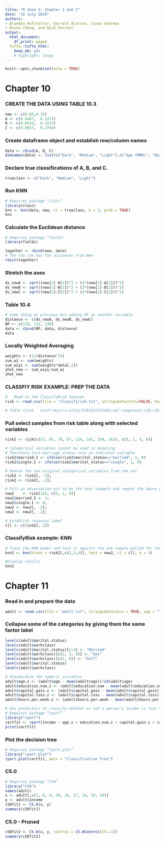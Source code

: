 ```yaml
---
title: "R Zone 3: Chapter 1 and 2"
date: "15 July 2019"
authors:
- Brandon Hufstetler, Garrett Alarcon, Jinan Andrews
- Anson Cheng, and Nick Forrest
output:
  html_document:
    df_print: paged
  tufte::tufte_html:
    keep_md: yes
    # highlight: tango
---
```


```r
knitr::opts_chunk$set(echo = TRUE)
```

# Chapter 10
          
### CREATE THE DATA USING TABLE 10.3
```r
new <- c(0.05,0.25)
A <- c(0.0467,	0.2471)
B <- c(0.0533,	0.1912)
C <- c(0.0917,	0.2794)
```

### Create dataframe object and establish row/column names
```r
data <- rbind(A, B, C)
dimnames(data) <- list(c("Dark", "Medium", "Light"),c("Age (MMN)", "Na/K (MMN)"))
```

### Declare true classifications of A, B, and C.
```r
trueclass <- c("Dark", "Medium", "Light")
```

### Run KNN
```r
# Requires package “class”
library(class)
knn <- knn(data, new, cl = trueclass, k = 3, prob = TRUE)
knn
```

### Calculate the Euclidean distance
```r
# Requires package "fields"
library(fields)

together <- rbind(new, data) 
# The top row has the distances from New
rdist(together)
```

### Stretch the axes
```r
ds_newA <- sqrt((new[1]-A[1])^2 + (3*(new[2]-A[2]))^2)
ds_newB <- sqrt((new[1]-B[1])^2 + (3*(new[2]-B[2]))^2)
ds_newC <- sqrt((new[1]-C[1])^2 + (3*(new[2]-C[2]))^2)
```

### Table 10.4
```r
# Same thing as previous but adding BP as another variable
distance <- c(ds_newA, ds_newB, ds_newC)
BP <- c(120, 122, 130)
data <- cbind(BP, data, distance)
data
```

### Locally Weighted Averaging
```r
weights <- (1/(distance^2))
sum_wi <- sum(weights)
sum_wiyi <- sum(weights*data[,1])
yhat_new <- sum_wiyi/sum_wi
yhat_new
```

### CLASSFIY RISK EXAMPLE: PREP THE DATA
```r
#	Read in the ClassifyRisk dataset
risk <- read.csv(file = "classifyrisk.txt", stringsAsFactors=FALSE, header=TRUE, sep="\t")

# Table <link	href="#urn:x-wiley:9783527333455:xml-component:c10:c10-tbl0005"/> contains Records 51, 65, 79, 87, 124, 141, 150, 162, 163
```

### Pull select samples from risk table along with selected variables
```r
risk2 <- risk[c(51, 65, 79, 87, 124, 141, 150, 162), c(5, 1, 4, 6)]

# Categorical variables cannot be used in modeling
# Therefore turn marriage status into an indicator vairable
risk2$married.I <- ifelse(risk2$marital_status=="married", 1, 0)
risk2$single.I <- ifelse(risk2$marital_status=="single", 1, 0)

# Remove the two original categorical variables from the set
risk2 <- risk2[, -2];
risk2 <- risk2[, -2];

# Pull an observation out to be the test sameple and repeat the above process
new2	<- risk[163, c(5, 1, 4)] 
new2$married.I <- 1;
new2$single.I <- 0; 
new2 <- new2[, -2];
new2 <- new2[, -2];

# Establish response label
cll <- c(risk2[, 2])
```

### ClassifyRisk example: KNN
```r
# Train the KNN model and test it against the one sample pulled for the test set
knn2 <- knn(train = risk2[,c(1,3,4)], test = new2, cl = cll, k = 3)

#Display results
knn2
```

# Chapter 11

### Read in and prepare the data
```r
adult <- read.csv(file = "adult.txt", stringsAsFactors = TRUE, sep = "\t")
```

### Collapse some of the categories by giving them the same factor label
```r
levels(adult$marital.status)
levels(adult$workclass)
levels(adult$marital.status)[2:4] <- "Married" 
levels(adult$workclass)[c(2, 3, 8)] <- "Gov" 
levels(adult$workclass)[c(5, 6)] <- "Self" 
levels(adult$marital.status)
levels(adult$workclass)

# Standardize the numeric variables
adult$age.z <- (adult$age - mean(adult$age))/sd(adult$age)
adult$education.num.z <- (adult$education.num - mean(adult$education.num))/sd(adult$education.num)
adult$capital.gain.z <- (adult$capital.gain - mean(adult$capital.gain))/sd(adult$capital.gain)
adult$capital.loss.z <- (adult$capital.loss - mean(adult$capital.loss))/sd(adult$capital.loss)
adult$hours.per.week.z <- (adult$hours.per.week - mean(adult$hours.per.week))/sd(adult$hours.per.week)

# Use predictors to classify whether or not a person's income is less than $50K
# Requires package “rpart”
library("rpart")
cartfit <- rpart(income ~ age.z + education.num.z + capital.gain.z + capital.loss.z + hours.per.week.z + race + sex + workclass + marital.status, data = adult, method = "class")
print(cartfit)
```

### Plot the decision tree
```r
# Requires package “rpart.plot”
library("rpart.plot")
rpart.plot(cartfit, main = "Classification Tree")
```

### C5.0
```r
# Requires package “C50”
library("C50")
names(adult) 
x <- adult[,c(2, 6, 9, 10, 16, 17, 18, 19, 20)]
y <- adult$income
c50fit1 <- C5.0(x, y)
summary(c50fit1)
```

### C5.0 - Pruned
```r
c50fit2 <- C5.0(x, y, control = C5.0Control(CF=.1))
summary(c50fit2)
```
